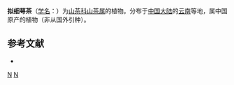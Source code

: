 {{Speciesbox 
| taxon = Camellia parvisepaloides
| authority =  Chang
}}

'''拟细萼茶'''（[[学名|学名]]：{{lang|la|''Camellia parvisepaloides''}}）为[[山茶科|山茶科]][[山茶属|山茶属]]的植物。分布于[[中国大陆|中国大陆]]的[[云南|云南]]等地，属中国原产的植物（非从国外引种）。

== 参考文献 ==
<div class="references-small">
* {{cite web| url =http://www.bioinfo.cn/db05/KmzwSpecies.php?action=view&id=28999| title =拟细萼茶| work =《中国高等植物数据库全库》| publisher =中国科学院微生物研究所| author =昆明植物研究所| accessdate =2009-02-26| deadurl =yes| archiveurl =https://web.archive.org/web/20160305032948/http://www.bioinfo.cn/db05/KmzwSpecies.php?action=view&id=28999| archivedate =2016-03-05}}
</div>
{{Taxonbar|from=Q11077474}}

[[Category:山茶属|N]]
[[Category:云南植物|N]]